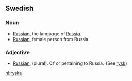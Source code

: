 ==Swedish==

===Noun===
*[[Russian]], the language of [[Russia]].
*[[Russian]], female person from Russia.

===Adjective===
* [[Russian]], (plural). Of or pertaining to Russia. (See [[rysk]])

[[nl:ryska]]